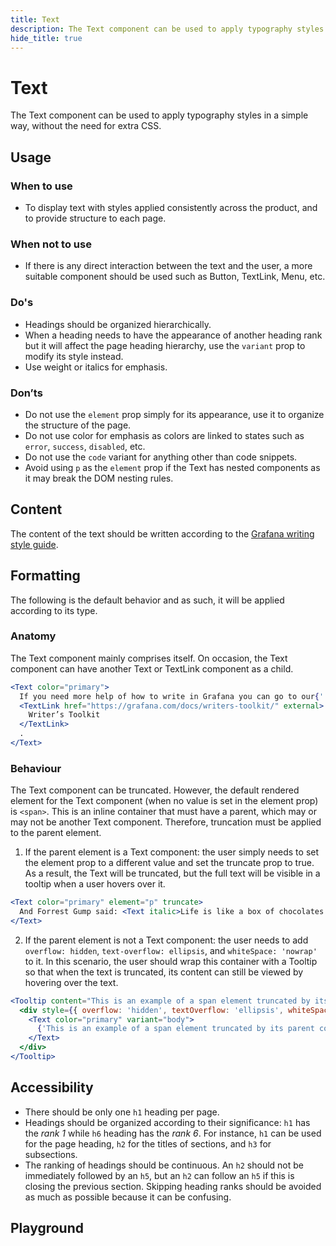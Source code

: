 ```yaml
---
title: Text
description: The Text component can be used to apply typography styles in a simple way, without the need for extra CSS.
hide_title: true
---
```


# Text <Badge text='ready' color='green'></Badge> <StorybookLink path='/story/general-text--basic'/>

The Text component can be used to apply typography styles in a simple way, without the need for extra CSS.

## Usage

### When to use

- To display text with styles applied consistently across the product, and to provide structure to each page.

### When not to use

- If there is any direct interaction between the text and the user, a more suitable component should be used such as Button, TextLink, Menu, etc.

### Do's

- Headings should be organized hierarchically.
- When a heading needs to have the appearance of another heading rank but it will affect the page heading hierarchy, use the `variant` prop to modify its style instead.
- Use weight or italics for emphasis.

### Don’ts

- Do not use the `element` prop simply for its appearance, use it to organize the structure of the page.
- Do not use color for emphasis as colors are linked to states such as `error`, `success`, `disabled`, etc.
- Do not use the `code` variant for anything other than code snippets.
- Avoid using `p` as the `element` prop if the Text has nested components as it may break the DOM nesting rules.

## Content

The content of the text should be written according to the [Grafana writing style guide](https://grafana.com/docs/writers-toolkit/write/style-guide/).

## Formatting

The following is the default behavior and as such, it will be applied according to its type.

### Anatomy

The Text component mainly comprises itself. On occasion, the Text component can have another Text or TextLink component as a child.

```jsx live
<Text color="primary">
  If you need more help of how to write in Grafana you can go to our{' '}
  <TextLink href="https://grafana.com/docs/writers-toolkit/" external>
    Writer’s Toolkit
  </TextLink>
  .
</Text>
```

### Behaviour

The Text component can be truncated. However, the default rendered element for the Text component (when no value is set in the element prop) is `<span>`. This is an inline container that must have a parent, which may or may not be another Text component. Therefore, truncation must be applied to the parent element.

1. If the parent element is a Text component: the user simply needs to set the element prop to a different value and set the truncate prop to true. As a result, the Text will be truncated, but the full text will be visible in a tooltip when a user hovers over it.

```jsx live
<Text color="primary" element="p" truncate>
  And Forrest Gump said: <Text italic>Life is like a box of chocolates. You never know what you're gonna get.</Text>
</Text>
```

2. If the parent element is not a Text component: the user needs to add `overflow: hidden`, `text-overflow: ellipsis`, and `whiteSpace: 'nowrap'` to it. In this scenario, the user should wrap this container with a Tooltip so that when the text is truncated, its content can still be viewed by hovering over the text.

```jsx live
<Tooltip content="This is an example of a span element truncated by its parent container">
  <div style={{ overflow: 'hidden', textOverflow: 'ellipsis', whiteSpace: 'nowrap' }}>
    <Text color="primary" variant="body">
      {'This is an example of a span element truncated by its parent container.'}
    </Text>
  </div>
</Tooltip>
```

## Accessibility

- There should be only one `h1` heading per page.
- Headings should be organized according to their significance: `h1` has the _rank 1_ while `h6` heading has the _rank 6_. For instance, `h1` can be used for the page heading, `h2` for the titles of sections, and `h3` for subsections.
- The ranking of headings should be continuous. An `h2` should not be immediately followed by an `h5`, but an `h2` can follow an `h5` if this is closing the previous section. Skipping heading ranks should be avoided as much as possible because it can be confusing.

## Playground

<ComponentEmbed path="/story/general-text--basic" />
